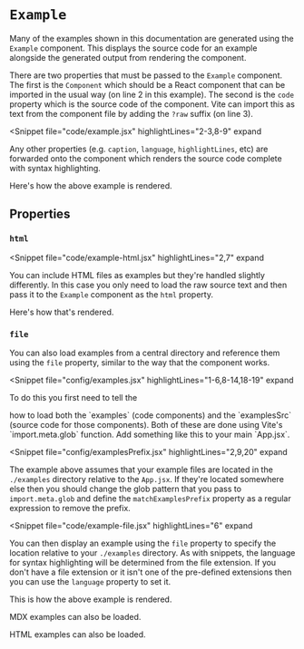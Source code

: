 
# `Example`

Many of the examples shown in this documentation are generated using
the `Example` component.  This displays the source code for an example
alongside the generated output from rendering the component.

There are two properties that must be passed to the `Example` component.
The first is the `Component` which should be a React component that can be
imported in the usual way (on line 2 in this example).  The second is the
`code` property which is the source code of the component.  Vite can import
this as text from the component file by adding the `?raw` suffix (on line 3).

<Snippet
  file="code/example.jsx"
  highlightLines="2-3,8-9"
  expand
>
  Any other properties (e.g. `caption`, `language`, `highlightLines`, etc) are
  forwarded onto the <Link to="/code/source" code="Source"/> component which
  renders the source code complete with syntax highlighting.
</Snippet>

Here's how the above example is rendered.

<Example
  Component={Hello}
  code={HelloSrc}
  language="jsx"
  caption="Hello World!"
  highlightLines="5"
/>

## Properties

### `html`

<Snippet
  file="code/example-html.jsx"
  highlightLines="2,7"
  expand
>
  You can include HTML files as examples but they're handled slightly
  differently.  In this case you only need to load the raw source text and
  then pass it to the `Example` component as the `html` property.
</Snippet>

Here's how that's rendered.

<Example
  html={HelloHTML}
  caption="Hello World!"
/>

### `file`

You can also load examples from a central directory and reference them
using the `file` property, similar to the way that the <Link
to="/code/snippet" code="Snippet"/> component works.

<Snippet
  file="config/examples.jsx"
  highlightLines="1-6,8-14,18-19"
  expand
>
  To do this you first need to tell the
  <Link to="/configuration/site-provider" code="SiteProvider"/> how to load
  both the `examples` (code components) and the `examplesSrc` (source code
  for those components).  Both of these are done using Vite's
  `import.meta.glob` function.  Add something like this to your main
  `App.jsx`.
</Snippet>

<Snippet
  file="config/examplesPrefix.jsx"
  highlightLines="2,9,20"
  expand
>
  The example above assumes that your example files are located in the
  `./examples` directory relative to the `App.jsx`. If they're located
  somewhere else then you should change the glob pattern that you pass to
  `import.meta.glob` and define the `matchExamplesPrefix` property as a regular
  expression to remove the prefix.
</Snippet>

<Snippet
  file="code/example-file.jsx"
  highlightLines="6"
  expand
>
  You can then display an example using the `file` property to specify the
  location relative to your `./examples` directory.  As with snippets, the
  language for syntax highlighting will be determined from the file extension.
  If you don't have a file extension or it isn't one of the pre-defined
  extensions then you can use the `language` property to set it.
</Snippet>


This is how the above example is rendered.

<Example
  file="hello.jsx"
  caption="Hello World!"
/>

MDX examples can also be loaded.

<Example
  file="hello.mdx"
  caption="Hello World!"
/>

HTML examples can also be loaded.

<Example
  file="hello.html"
  caption="Hello World!"
/>
